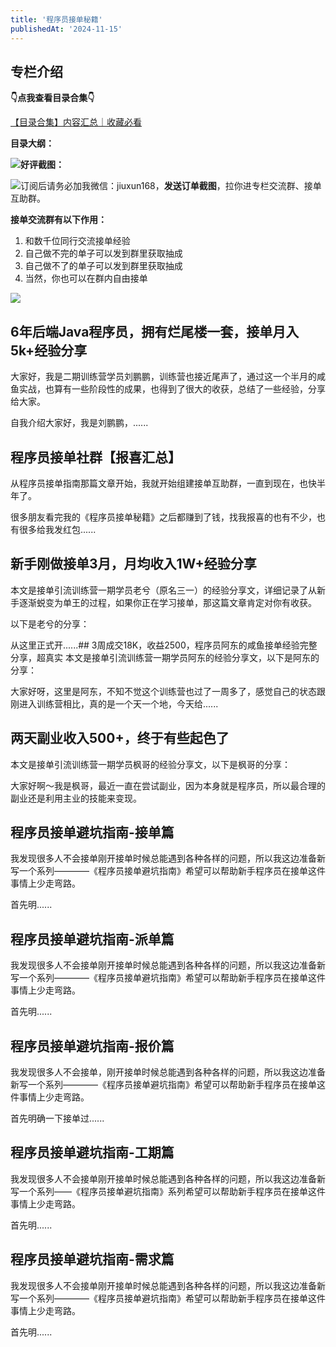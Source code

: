```yaml
---
title: '程序员接单秘籍'
publishedAt: '2024-11-15'
---
```


## 专栏介绍

**👇点我查看目录合集👇**

[【目录合集】内容汇总｜收藏必看](https://xiaobot.net/post/c9248d32-80a5-4d26-9538-435580052fb1)

**目录大纲：**

![](https://static.xiaobot.net/file/2024-10-28/565472/b210e1055c99802f15ef07fc85fce385.png)**好评截图：**

![](https://static.xiaobot.net/file/2024-10-28/565472/4aaac74a220955bbb8e07586e7757ac7.png)订阅后请务必加我微信：jiuxun168，**发送订单截图**，拉你进专栏交流群、接单互助群。

**接单交流群有以下作用：**

1. 和数千位同行交流接单经验
2. 自己做不完的单子可以发到群里获取抽成
3. 自己做不了的单子可以发到群里获取抽成
4. 当然，你也可以在群内自由接单

![](https://static.xiaobot.net/file/2024-10-11/565472/1fc9daf1d5e223dbfe88a19a528c4e77.png)

## 6年后端Java程序员，拥有烂尾楼一套，接单月入5k+经验分享
大家好，我是二期训练营学员刘鹏鹏，训练营也接近尾声了，通过这一个半月的咸鱼实战，也算有一些阶段性的成果，也得到了很大的收获，总结了一些经验，分享给大家。

自我介绍大家好，我是刘鹏鹏，......

## 程序员接单社群【报喜汇总】
从程序员接单指南那篇文章开始，我就开始组建接单互助群，一直到现在，也快半年了。

很多朋友看完我的《程序员接单秘籍》之后都赚到了钱，找我报喜的也有不少，也有很多给我发红包......

## 新手刚做接单3月，月均收入1W+经验分享
本文是接单引流训练营一期学员老兮（原名三一）的经验分享文，详细记录了从新手逐渐蜕变为单王的过程，如果你正在学习接单，那这篇文章肯定对你有收获。

以下是老兮的分享：

从这里正式开......## 3周成交18K，收益2500，程序员阿东的咸鱼接单经验完整分享，超真实
本文是接单引流训练营一期学员阿东的经验分享文，以下是阿东的分享：

大家好呀，这里是阿东，不知不觉这个训练营也过了一周多了，感觉自己的状态跟刚进入训练营相比，真的是一个天一个地，今天给......

## 两天副业收入500+，终于有些起色了
本文是接单引流训练营一期学员枫哥的经验分享文，以下是枫哥的分享：

大家好啊～我是枫哥，最近一直在尝试副业，因为本身就是程序员，所以最合理的副业还是利用主业的技能来变现。 

## 程序员接单避坑指南-接单篇
我发现很多人不会接单刚开接单时候总能遇到各种各样的问题，所以我这边准备新写一个系列————《程序员接单避坑指南》希望可以帮助新手程序员在接单这件事情上少走弯路。

首先明......

## 程序员接单避坑指南-派单篇
我发现很多人不会接单刚开接单时候总能遇到各种各样的问题，所以我这边准备新写一个系列————《程序员接单避坑指南》希望可以帮助新手程序员在接单这件事情上少走弯路。

首先明......

## 程序员接单避坑指南-报价篇
我发现很多人不会接单，刚开接单时候总能遇到各种各样的问题，所以我这边准备新写一个系列————《程序员接单避坑指南》希望可以帮助新手程序员在接单这件事情上少走弯路。

首先明确一下接单过......

## 程序员接单避坑指南-工期篇
我发现很多人不会接单刚开接单时候总能遇到各种各样的问题，所以我这边准备新写一个系列——《程序员接单避坑指南》系列希望可以帮助新手程序员在接单这件事情上少走弯路。

首先明......

## 程序员接单避坑指南-需求篇
我发现很多人不会接单刚开接单时候总能遇到各种各样的问题，所以我这边准备新写一个系列————《程序员接单避坑指南》希望可以帮助新手程序员在接单这件事情上少走弯路。

首先明......


